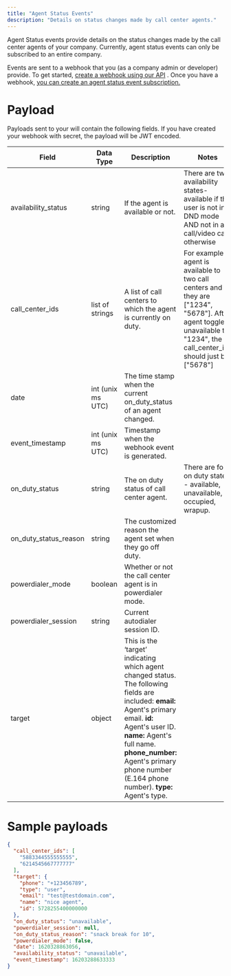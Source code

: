 ```yaml
---
title: "Agent Status Events"
description: "Details on status changes made by call center agents."
---
```

Agent Status events provide details on the status changes made by the call center agents of your company. Currently, agent status events can only be subscribed to an entire company.

Events are sent to a webhook that you (as a company admin or developer) provide. To get started, [create a webhook using our API](/reference/webhookscreate)
. Once you have a webhook, [you can create an agent status event subscription.](/reference/webhook_agent_status_event_subscriptioncreate)

# Payload

Payloads sent to your will contain the following fields. If you have created your webhook with secret, the payload will be JWT encoded.

| Field | Data Type | Description | Notes |
| --- | --- | --- | --- |
| availability\_status | string | If the agent is available or not. | There are two availability states- available if the user is not in DND mode AND not in a call/video call, otherwise |
| call\_center\_ids | list of strings | A list of call centers to which the agent is currently on duty. | For example, if agent is available to two call centers and they are \["1234", "5678"\]. After agent toggle unavailable to "1234", the call\_center\_ids should just be \["5678"\] |
| date | int (unix ms UTC) | The time stamp when the current on\_duty\_status of an agent changed. |     |
| event\_timestamp | int (unix ms UTC) | Timestamp when the webhook event is generated. |     |
| on\_duty\_status | string | The on duty status of call center agent. | There are four on duty states - available, unavailable, occupied, wrapup. |
| on\_duty\_status\_reason | string | The customized reason the agent set when they go off duty. |     |
| powerdialer\_mode | boolean | Whether or not the call center agent is in powerdialer mode. |     |
| powerdialer\_session | string | Current autodialer session ID. |     |
| target | object | This is the ‘target’ indicating which agent changed status.    The following fields are included:    **email:** Agent's primary email.  **id:** Agent's user ID.  **name:** Agent's full name.  **phone\_number:** Agent's primary phone number (E.164 phone number).  **type:** Agent's type. |     |

# Sample payloads

```json
{
  "call_center_ids": [
    "5883344555555555",
    "6214545667777777"
  ],
  "target": {
    "phone": "+123456789",
    "type": "user",
    "email": "test@testdomain.com",
    "name": "nice agent",
    "id": 5728255400000000
  },
  "on_duty_status": "unavailable",
  "powerdialer_session": null,
  "on_duty_status_reason": "snack break for 10",
  "powerdialer_mode": false,
  "date": 1620328863056,
  "availability_status": "unavailable",
  "event_timestamp": 16203288633333
}
```